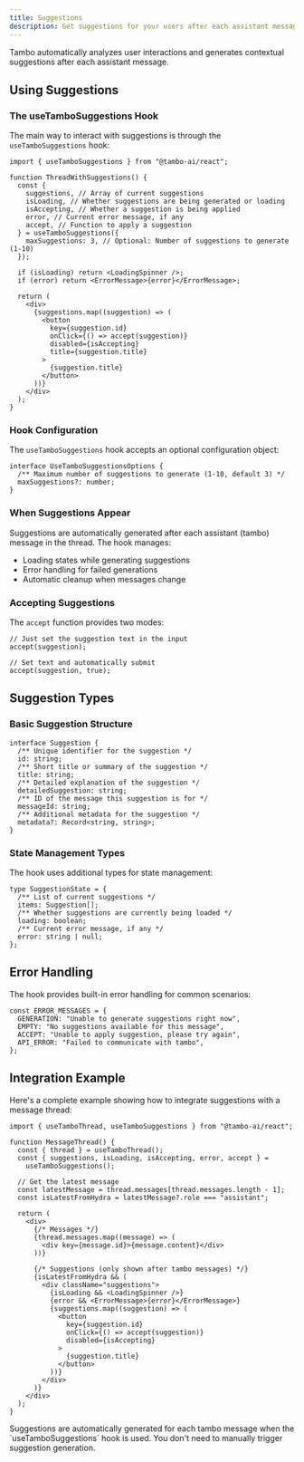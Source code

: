 ```yaml
---
title: Suggestions
description: Get suggestions for your users after each assistant message.
---
```


Tambo automatically analyzes user interactions and generates contextual suggestions after each assistant message.

## Using Suggestions

### The useTamboSuggestions Hook

The main way to interact with suggestions is through the `useTamboSuggestions` hook:

```tsx title="thread-with-suggestions.tsx"
import { useTamboSuggestions } from "@tambo-ai/react";

function ThreadWithSuggestions() {
  const {
    suggestions, // Array of current suggestions
    isLoading, // Whether suggestions are being generated or loading
    isAccepting, // Whether a suggestion is being applied
    error, // Current error message, if any
    accept, // Function to apply a suggestion
  } = useTamboSuggestions({
    maxSuggestions: 3, // Optional: Number of suggestions to generate (1-10)
  });

  if (isLoading) return <LoadingSpinner />;
  if (error) return <ErrorMessage>{error}</ErrorMessage>;

  return (
    <div>
      {suggestions.map((suggestion) => (
        <button
          key={suggestion.id}
          onClick={() => accept(suggestion)}
          disabled={isAccepting}
          title={suggestion.title}
        >
          {suggestion.title}
        </button>
      ))}
    </div>
  );
}
```

### Hook Configuration

The `useTamboSuggestions` hook accepts an optional configuration object:

```tsx title="thread-with-suggestions.tsx"
interface UseTamboSuggestionsOptions {
  /** Maximum number of suggestions to generate (1-10, default 3) */
  maxSuggestions?: number;
}
```

### When Suggestions Appear

Suggestions are automatically generated after each assistant (tambo) message in the thread. The hook manages:

- Loading states while generating suggestions
- Error handling for failed generations
- Automatic cleanup when messages change

### Accepting Suggestions

The `accept` function provides two modes:

```tsx title="thread-with-suggestions.tsx"
// Just set the suggestion text in the input
accept(suggestion);

// Set text and automatically submit
accept(suggestion, true);
```

## Suggestion Types

### Basic Suggestion Structure

```tsx title="thread-with-suggestions.tsx"
interface Suggestion {
  /** Unique identifier for the suggestion */
  id: string;
  /** Short title or summary of the suggestion */
  title: string;
  /** Detailed explanation of the suggestion */
  detailedSuggestion: string;
  /** ID of the message this suggestion is for */
  messageId: string;
  /** Additional metadata for the suggestion */
  metadata?: Record<string, string>;
}
```

### State Management Types

The hook uses additional types for state management:

```tsx title="thread-with-suggestions.tsx"
type SuggestionState = {
  /** List of current suggestions */
  items: Suggestion[];
  /** Whether suggestions are currently being loaded */
  loading: boolean;
  /** Current error message, if any */
  error: string | null;
};
```

## Error Handling

The hook provides built-in error handling for common scenarios:

```tsx title="thread-with-suggestions.tsx"
const ERROR_MESSAGES = {
  GENERATION: "Unable to generate suggestions right now",
  EMPTY: "No suggestions available for this message",
  ACCEPT: "Unable to apply suggestion, please try again",
  API_ERROR: "Failed to communicate with tambo",
};
```

## Integration Example

Here's a complete example showing how to integrate suggestions with a message thread:

```tsx title="thread-with-suggestions.tsx"
import { useTamboThread, useTamboSuggestions } from "@tambo-ai/react";

function MessageThread() {
  const { thread } = useTamboThread();
  const { suggestions, isLoading, isAccepting, error, accept } =
    useTamboSuggestions();

  // Get the latest message
  const latestMessage = thread.messages[thread.messages.length - 1];
  const isLatestFromHydra = latestMessage?.role === "assistant";

  return (
    <div>
      {/* Messages */}
      {thread.messages.map((message) => (
        <div key={message.id}>{message.content}</div>
      ))}

      {/* Suggestions (only shown after tambo messages) */}
      {isLatestFromHydra && (
        <div className="suggestions">
          {isLoading && <LoadingSpinner />}
          {error && <ErrorMessage>{error}</ErrorMessage>}
          {suggestions.map((suggestion) => (
            <button
              key={suggestion.id}
              onClick={() => accept(suggestion)}
              disabled={isAccepting}
            >
              {suggestion.title}
            </button>
          ))}
        </div>
      )}
    </div>
  );
}
```

<Callout type="info">
  Suggestions are automatically generated for each tambo message when the
  `useTamboSuggestions` hook is used. You don't need to manually trigger
  suggestion generation.
</Callout>
